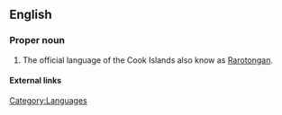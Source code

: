 ==English==

===Proper noun===
{{en-proper noun|sg=[[Cook Islands]] [[Maori]]}}

# The official language of the Cook Islands also know as [[Rarotongan]].

====External links====
{{ethnologue|code=rar}}
{{pedialite|Cook Islands Maori}}

[[Category:Languages]]
